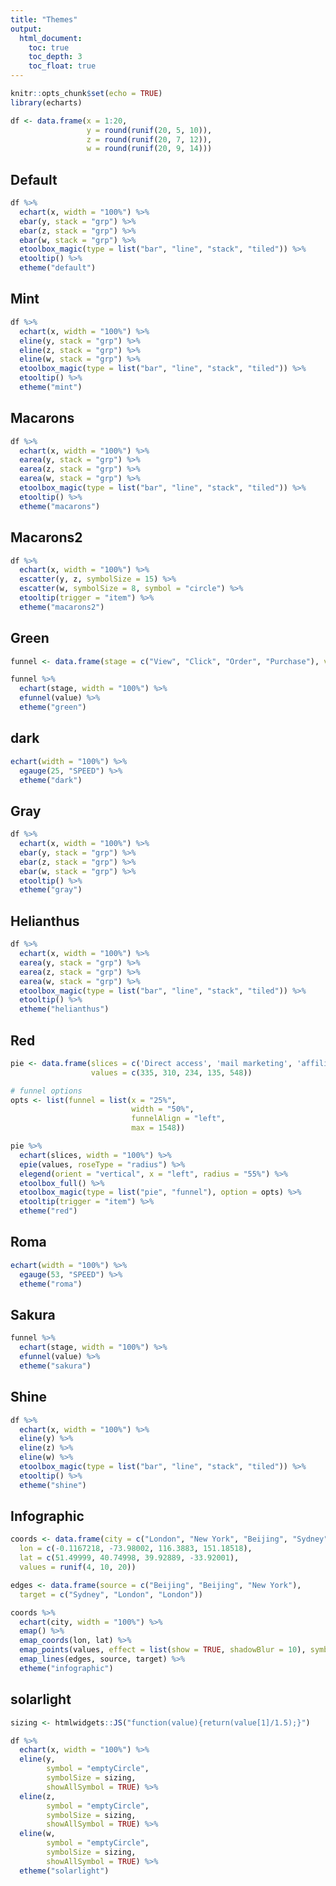 ```yaml
---
title: "Themes"
output:
  html_document:
    toc: true
    toc_depth: 3
    toc_float: true
---
```


```r
knitr::opts_chunk$set(echo = TRUE)
library(echarts)
```

```r
df <- data.frame(x = 1:20,
                 y = round(runif(20, 5, 10)),
                 z = round(runif(20, 7, 12)),
                 w = round(runif(20, 9, 14)))
```

## Default

```r
df %>% 
  echart(x, width = "100%") %>% 
  ebar(y, stack = "grp") %>% 
  ebar(z, stack = "grp") %>% 
  ebar(w, stack = "grp") %>% 
  etoolbox_magic(type = list("bar", "line", "stack", "tiled")) %>% 
  etooltip() %>% 
  etheme("default")
```

## Mint

```r
df %>% 
  echart(x, width = "100%") %>% 
  eline(y, stack = "grp") %>% 
  eline(z, stack = "grp") %>% 
  eline(w, stack = "grp") %>% 
  etoolbox_magic(type = list("bar", "line", "stack", "tiled")) %>% 
  etooltip() %>% 
  etheme("mint")
```

## Macarons

```r
df %>% 
  echart(x, width = "100%") %>% 
  earea(y, stack = "grp") %>% 
  earea(z, stack = "grp") %>% 
  earea(w, stack = "grp") %>% 
  etoolbox_magic(type = list("bar", "line", "stack", "tiled")) %>% 
  etooltip() %>% 
  etheme("macarons")
```

## Macarons2

```r
df %>% 
  echart(x, width = "100%") %>% 
  escatter(y, z, symbolSize = 15) %>% 
  escatter(w, symbolSize = 8, symbol = "circle") %>% 
  etooltip(trigger = "item") %>% 
  etheme("macarons2")
```

## Green

```r
funnel <- data.frame(stage = c("View", "Click", "Order", "Purchase"), value = c(80, 45, 20, 10))

funnel %>%
  echart(stage, width = "100%") %>%
  efunnel(value) %>% 
  etheme("green")
```

## dark

```r
echart(width = "100%") %>%
  egauge(25, "SPEED") %>%
  etheme("dark")
```

## Gray

```r
df %>% 
  echart(x, width = "100%") %>% 
  ebar(y, stack = "grp") %>% 
  ebar(z, stack = "grp") %>% 
  ebar(w, stack = "grp") %>% 
  etooltip() %>% 
  etheme("gray")
```

## Helianthus

```r
df %>% 
  echart(x, width = "100%") %>% 
  earea(y, stack = "grp") %>% 
  earea(z, stack = "grp") %>% 
  earea(w, stack = "grp") %>% 
  etoolbox_magic(type = list("bar", "line", "stack", "tiled")) %>% 
  etooltip() %>%
  etheme("helianthus")
```

## Red

```r
pie <- data.frame(slices = c('Direct access', 'mail marketing', 'affiliate ad', 'video ad', 'search engine'),
                  values = c(335, 310, 234, 135, 548))

# funnel options
opts <- list(funnel = list(x = "25%",
                           width = "50%",
                           funnelAlign = "left",
                           max = 1548))

pie %>% 
  echart(slices, width = "100%") %>% 
  epie(values, roseType = "radius") %>% 
  elegend(orient = "vertical", x = "left", radius = "55%") %>% 
  etoolbox_full() %>% 
  etoolbox_magic(type = list("pie", "funnel"), option = opts) %>% 
  etooltip(trigger = "item") %>% 
  etheme("red")
```

## Roma

```r
echart(width = "100%") %>%
  egauge(53, "SPEED") %>%
  etheme("roma")
```

## Sakura

```r
funnel %>%
  echart(stage, width = "100%") %>%
  efunnel(value) %>% 
  etheme("sakura")
```

## Shine

```r
df %>% 
  echart(x, width = "100%") %>% 
  eline(y) %>% 
  eline(z) %>% 
  eline(w) %>% 
  etoolbox_magic(type = list("bar", "line", "stack", "tiled")) %>% 
  etooltip() %>% 
  etheme("shine")
```

## Infographic

```r
coords <- data.frame(city = c("London", "New York", "Beijing", "Sydney"),
  lon = c(-0.1167218, -73.98002, 116.3883, 151.18518),
  lat = c(51.49999, 40.74998, 39.92889, -33.92001),
  values = runif(4, 10, 20))

edges <- data.frame(source = c("Beijing", "Beijing", "New York"),
  target = c("Sydney", "London", "London"))

coords %>%
  echart(city, width = "100%") %>%
  emap() %>%
  emap_coords(lon, lat) %>%
  emap_points(values, effect = list(show = TRUE, shadowBlur = 10), symbol = "emptyCircle") %>% 
  emap_lines(edges, source, target) %>% 
  etheme("infographic")
```

## solarlight

```r
sizing <- htmlwidgets::JS("function(value){return(value[1]/1.5);}")

df %>% 
  echart(x, width = "100%") %>% 
  eline(y, 
        symbol = "emptyCircle", 
        symbolSize = sizing, 
        showAllSymbol = TRUE) %>% 
  eline(z,
        symbol = "emptyCircle", 
        symbolSize = sizing, 
        showAllSymbol = TRUE) %>% 
  eline(w,
        symbol = "emptyCircle", 
        symbolSize = sizing, 
        showAllSymbol = TRUE) %>% 
  etheme("solarlight") 
```